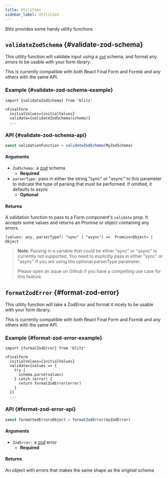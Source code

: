 ```yaml
---
title: Utilities
sidebar_label: Utilities
---
```


Blitz provides some handy utility functions

## `validateZodSchema` {#validate-zod-schema}

This utility function will validate input using a
[`zod`](https://github.com/colinhacks/zod) schema, and format any errors
to be usable with your form library.

This is currently compatible with both React Final Form and Formik and any
others with the same API.

### Example {#validate-zod-schema-example}

```tsx copy
import {validateZodSchema} from 'blitz'

<FinalForm
  initialValues={initialValues}
  validate={validateZodSchema(schema)}
  ...
```

### API {#validate-zod-schema-api}

```js
const validationFunction = validateZodSchema(MyZodSchema)
```

#### Arguments

- `ZodSchema:` a [zod](https://github.com/colinhacks/zod) schema
  - **Required**
- `parserType:` pass in either the string "sync" or "async" to this
  parameter to indicate the type of parsing that must be performed. If
  omitted, it defaults to async
  - **Optional**

#### Returns

A validation function to pass to a Form component's `validate` prop. It
accepts some values and returns an Promise or object containing any
errors.

```
(values: any, parserType?: "sync" | "async") =>  Promise<Object> | Object
```

> **Note**: Passing in a variable that could be either "sync" or "async"
> is currently not supported. You need to explicitly pass in either "sync"
> or "async" if you are using the optional parserType parameter.
>
> Please open an issue on Github if you have a compelling use case for
> this feature

## `formatZodError` {#format-zod-error}

This utility function will take a ZodError and format it nicely to be
usable with your form library.

This is currently compatible with both React Final Form and Formik and any
others with the same API.

### Example {#format-zod-error-example}

```tsx copy
import {formatZodError} from 'blitz'

<FinalForm
  initialValues={initialValues}
  validate={values => {
    try {
      schema.parse(values)
    } catch (error) {
      return formatZodError(error)
    }
  }}
  ...
```

### API {#format-zod-error-api}

```js
const formattedErrorsObject = formatZodError(myZodError)
```

#### Arguments

- `ZodError:` a [zod](https://github.com/colinhacks/zod) error
  - **Required**

#### Returns

An object with errors that makes the same shape as the original schema